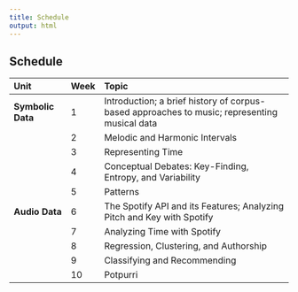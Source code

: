 ```yaml
---
title: Schedule
output: html
---
```



## Schedule

  Unit                Week   Topic
  ------------------- ------ ----------------------------------------------------------------------------------------------
  **Symbolic Data**   1      Introduction; a brief history of corpus-based approaches to music; representing musical data
                      2      Melodic and Harmonic Intervals
                      3      Representing Time
                      4      Conceptual Debates: Key-Finding, Entropy, and Variability
                      5      Patterns
  **Audio Data**      6      The Spotify API and its Features; Analyzing Pitch and Key with Spotify
                      7      Analyzing Time with Spotify
                      8      Regression, Clustering, and Authorship
                      9      Classifying and Recommending
                      10     Potpurri

